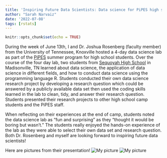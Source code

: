 ```yaml
---
title: 'Inspiring Future Data Scientists: Data science for PiPES high school students'
author: "Sarah Narvaiz"
date: '2022-07-08'
tags: [rstats]
---
```


```r
knitr::opts_chunk$set(echo = TRUE)
```

During the week of June 13th, I and Dr. Joshua Rosenberg (faculty member) from the University of Tennessee, Knoxville hosted a 4-day data science lab as part of the [PiPES](https://ip-pipes.utk.edu/) summer program for high school students. Over the course of the four day lab, two students from [Sequoyah High School](https://sqhs.monroe.k12.tn.us/) in Madisonville, TN  learned about data science, the application of data science in different fields, and how to conduct data science using the programming language R. Students conducted their own data science research project by developing a research question which could be answered by a publicly available data set then used the coding skills learned in the lab to clean, tidy, and answer their research question. Students presented their research projects to other high school camp students and the PiPES staff. 

When reflecting on their experiences at the end of camp, students noted the data science lab as “fun and surprising” as they “thought it would be boring but wasn’t.” The students really enjoyed the hands-on experience of the lab as they were able to select their own data set and research question. Both Dr. Rosenberg and myself are looking forward to inspiring future data scientists! 

Here are pictures from their presentation! 
![My picture](/media/IMG_6314.jpg)
![My picture](/media/IMG_6316.jpg)

